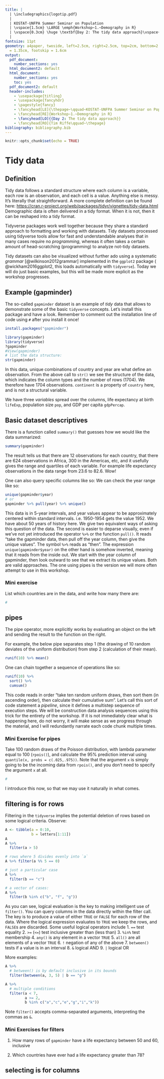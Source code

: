 ```yaml
---
title: | 
  | \includegraphics{logotip.pdf}
  |
  | KOSTAT-UNFPA Summer Seminar on Population
  | \vspace{1.5cm} \LARGE \emph{Workshop~1.~Demography in R}
  | \vspace{0.3cm} \huge \textbf{Day 2: The tidy data approach}\vspace{0.6cm}
  | 
fontsize: 11pt
geometry: a4paper, twoside, left=2.5cm, right=2.5cm, top=2cm, bottom=2.8cm, headsep
  = 1.35cm, footskip = 1.6cm
output:
  pdf_document:
    number_sections: yes
  html_document2: default
  html_document:
    number_sections: yes
    toc: yes
  pdf_document2: default
  header-includes:
    - \usepackage{titling}
    - \usepackage{fancyhdr}
    - \pagestyle{fancy}
    - \fancyhead[LE]{\thepage~\qquad~KOSTAT-UNFPA Summer Seminar on Population}
    - \fancyhead[RE]{Workshop~1.~Demography in R}
    - \fancyhead[LO]{{Day 2: The tidy data approach}}
    - \fancyhead[RO]{Tim Riffe\qquad~\thepage}
bibliography: bibliography.bib
---
```


```r
knitr::opts_chunk$set(echo = TRUE)
```

\noindent\makebox[\textwidth][c]{
  \begin{minipage}[t]{0.8\textwidth}
    \centering
    \Large{Instructor: Tim Riffe \\ \texttt{tim.riffe@ehu.eus}}
   
    \vspace{.5cm}
    \Large{Assistants: \\ Jinyeon Jo: \texttt{jyjo43043@gmail.com} \\ Rustam Tursun-Zade: \texttt{rustam.tursunzade@gmail.com}}
  \end{minipage}
}


\vspace{0.8cm}
\begin{center}
\large{28 July 2022}
\end{center}
\vspace{0.8cm}


\tableofcontents

# Tidy data

## Definition
Tidy data follows a standard structure where each column is a variable, each row is an observation, and each cell is a value. Anything else is messy. It's literally that straightforward. A more complete definition can be found here: [https://cran.r-project.org/web/packages/tidyr/vignettes/tidy-data.html](https://cran.r-project.org/web/packages/tidyr/vignettes/tidy-data.html) Demographic data is often delivered in a tidy format. When it is not, then it can be reshaped into a tidy format.

Tidyverse packages work well together because they share a standard approach to formatting and working with datasets. Tidy datasets processed using tidyverse tools allow for fast and understandable analyses that in many cases require no *programming*, whereas it often takes a certain amount of head-scratching (programming) to analyze not-tidy datasets. 

Tidy datasets can also be visualized without further ado using a systematic *grammar* [@wilkinson2012grammar] implemented in the `ggplot2` package ( @wickham2016ggplot2, this loads automatically with `tidyverse`). Today we will do just basic examples, but this will be made more explicit as the workshop progresses.

## Example (gapminder)

The so-called `gapminder` dataset is an example of *tidy* data that allows to demonstrate some of the basic `tidyverse` concepts. Let's install this package and have a look. Remember to comment out the installation line of code using `#` after you install it once!

```r
install.packages("gapminder")
```

```r
library(gapminder)
library(tidyverse)
?gapminder
#View(gapminder)
# list the data structure:
str(gapminder)
```
In this data, unique combinations of country and year are what define an observation. From the above call to `str()` we see the structure of the data, which indicates the column types and the number of rows (1704). We therefore have 1704 observations. `continent` is a property of `country` here, and is not a structural variable.

We have three *variables* spread over the columns, life expectancy at birth `lifeExp`, population size `pop`, and GDP per capita `gdpPercap`. 

## Basic dataset descriptives

There is a function called `summary()` that guesses how we would like the data summarized:

```r
summary(gapminder)
```

The result tells us that there are 12 observations for each country, that there are 624 observations in Africa, 300 in the Americas, etc, and it usefully gives the range and quartiles of each variable. For example life expectancy observations in the data range from 23.6 to 82.6. Wow!

One can also query specific columns like so: We can check the year range like so:

```r
unique(gapminder$year)
# or
gapminder %>% pull(year) %>% unique()
```
This data is in 5-year intervals, and year values appear to be approximately centered within standard intervals. i.e. 1950-1954 gets the value 1952. We have about 50 years of history here. We give two equivalent ways of asking this question of the data. The second is easier to deparse visually, even if we've not yet introduced the operator `%>%` or the function `pull()`. It reads "take the gapminder data, then pull off the year column, then give the unique values". The symbol `%>%` reads as "then". The expression `unique(gapminder$year)` on the other hand is somehow inverted, meaning that it reads from the inside out. We start with the year column of gapminder, then look outward to see that we extract its unique values. Both are valid approaches. The one using pipes is the version we will more often attempt to use in this workshop. 

### Mini exercise 

List which countries are in the data, and write how many there are:
```r
# 
```


## pipes

The pipe operator, more explicitly works by evaluating an object on the left and sending the result to the function on the right.

For example, the below pipe separates step 1 (the drawing of 10 random deviates of the uniform distribution) from step 2 (calculation of their mean).
```r
runif(10) %>% mean()
```

One can chain together a sequence of operations like so:

```r
runif(10) %>% 
  sort() %>% 
  cumsum()
```
This code reads in order "take ten random uniform draws, then sort them (in ascending order), then calculate their cumulative sum". Let's call this sort of code statement a *pipeline*, since it defines a multistep sequence of execution steps. We will be construction data analysis sequences using this trick for the entirety of the workshop. If it is not immediately clear what is happening here, do not worry, it will make sense as we progress through the material, and I will redundantly narrate each code chunk multiple times.

### Mini Exercise for pipes 

Take 100 random draws of the Poisson distribution, with lambda parameter equal to 100 (`rpois()`), and calculate the 95% prediction interval using `quantile(x, probs = c(.025,.975))`. Note that the argument `x` is simply going to be the incoming data from `rpois()`, and you don't need to specify the argument `x` at all.
```r
# 
```

I introduce this now, so that we may use it naturally in what comes.

## filtering is for rows

Filtering in the `tidyverse` implies the potential deletion of rows based on some logical criteria. Observe:

```r
A <- tibble(a = 0:10, 
            b = letters[1:11])
A
A %>% 
  filter(a > 5)

# rows where 5 divides evenly into `a`
A %>% filter(a %% 5 == 0)

# just a particular case
A %>% 
  filter(b == "c")

# a vector of cases:
A %>% 
  filter(b %in% c("b", "f", "g"))
```

As you can see, logical evaluation is the key to making intelligent use of `filter()`. You can query columns in the data directly within the filter call. The key is to produce a value of either `TRUE` or `FALSE` for each row of the data. Where the logical expression evaluates to `TRUE` we keep the rows, and `FALSE`s are discarded. Some useful logical operators include 
1. `==` test equality
2. `>=` (`<=`) test inclusive greater than (less than)
3. `%in%` test membership
4. `any()` is any element in a vector `TRUE`
5. `all()` are all elements of a vector `TRUE`
6. `!` negation of any of the above
7. `between()` tests if a value is in an interval
8. `&` logical AND
9. `|` logical OR

More examples:
```r
A %>% 
  # between() is by default inclusive in its bounds
  filter(between(a, 3, 5) | b == "g")

A %>% 
  # multiple conditions
  filter(a < 7,
         a >= 2,
         b %in% c("a","c","e","g","i","k"))
```

Note `filter()` accepts comma-separated arguments, interpreting the commas as `&`.

### Mini Exercises for filters

1. How many rows of `gapminder` have a life expectancy between 50 and 60, inclusive

2. Which countries have ever had a life expectancy greater than 78?

## selecting is for columns









